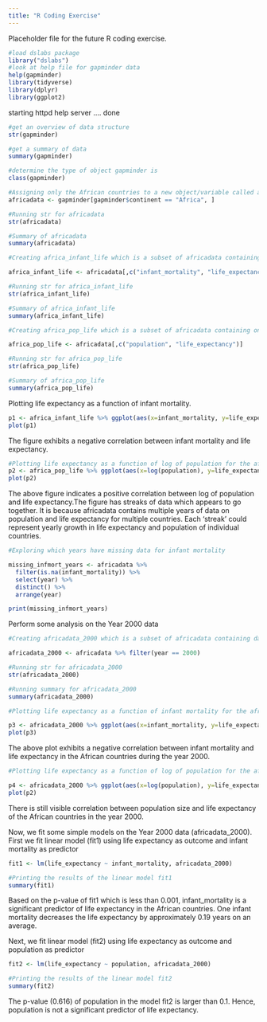 ---
title: "R Coding Exercise"
---

Placeholder file for the future R coding exercise.

```{r}
#load dslabs package
library("dslabs")
#look at help file for gapminder data
help(gapminder)
library(tidyverse)
library(dplyr)
library(ggplot2)

```

starting httpd help server .... done

```{r}
#get an overview of data structure
str(gapminder)

```
```{r}
#get a summary of data
summary(gapminder)

```

```{r}
#determine the type of object gapminder is
class(gapminder)
```


```{r}
#Assigning only the African countries to a new object/variable called africadata
africadata <- gapminder[gapminder$continent == "Africa", ]
```


```{r}
#Running str for africadata
str(africadata)
```

```{r}
#Summary of africadata
summary(africadata)
```
```{r}
#Creating africa_infant_life which is a subset of africadata containing only 'infant_mortality' and 'life_expectancy'

africa_infant_life <- africadata[,c("infant_mortality", "life_expectancy")]
```


```{r}
#Running str for africa_infant_life
str(africa_infant_life)
```
```{r}
#Summary of africa_infant_life
summary(africa_infant_life)
```
```{r}
#Creating africa_pop_life which is a subset of africadata containing only population and life_expectancy

africa_pop_life <- africadata[,c("population", "life_expectancy")]

```

```{r}
#Running str for africa_pop_life
str(africa_pop_life)
```

```{r}
#Summary of africa_pop_life
summary(africa_pop_life)
```


Plotting life expectancy as a function of infant mortality.

```{r}
p1 <- africa_infant_life %>% ggplot(aes(x=infant_mortality, y=life_expectancy)) + geom_point() + geom_smooth(method='lm')
plot(p1)

```
The figure exhibits a negative correlation between infant mortality and life expectancy. 


```{r}
#Plotting life expectancy as a function of log of population for the africa_pop_life
p2 <- africa_pop_life %>% ggplot(aes(x=log(population), y=life_expectancy)) + geom_point() + geom_smooth(method='lm')
plot(p2)

```

The above figure indicates a positive correlation between log of population and life expectancy.The figure has streaks of data which appears to go together. It is because africadata contains multiple years of data on population and life expectancy for multiple countries. Each 'streak' could represent  yearly growth in life expectancy and population of individual countries.      
```{r}
#Exploring which years have missing data for infant mortality

missing_infmort_years <- africadata %>%
  filter(is.na(infant_mortality)) %>%
  select(year) %>%
  distinct() %>%
  arrange(year)

print(missing_infmort_years)


```
Perform some analysis on the Year 2000 data 

```{r}
#Creating africadata_2000 which is a subset of africadata containing data for the year 2000 only. 

africadata_2000 <- africadata %>% filter(year == 2000)
```


```{r}
#Running str for africadata_2000
str(africadata_2000)
```
```{r}
#Running summary for africadata_2000
summary(africadata_2000)
```


```{r}
#Plotting life expectancy as a function of infant mortality for the africadata_2000.

p3 <- africadata_2000 %>% ggplot(aes(x=infant_mortality, y=life_expectancy)) + geom_point() + geom_smooth(method='lm')
plot(p3)

```
The above plot exhibits a negative correlation between infant mortality and life expectancy in  the African countries during the year 2000.


```{r}
#Plotting life expectancy as a function of log of population for the africadata_2000

p4 <- africadata_2000 %>% ggplot(aes(x=log(population), y=life_expectancy)) + geom_point() + geom_smooth(method='lm')
plot(p2)

```
There is still visible correlation between population size and life expectancy of the African countries in the year 2000.

Now, we fit some simple models on the Year 2000 data (africadata_2000).
First we fit linear model (fit1) using life expectancy as outcome and infant mortality as predictor
```{r}
fit1 <- lm(life_expectancy ~ infant_mortality, africadata_2000)  

```

```{r}
#Printing the results of the linear model fit1
summary(fit1)
```
Based on the p-value of fit1 which is less than 0.001, infant_mortality is a significant predictor of life expectancy in the African countries. One infant mortality decreases the life expectancy by approximately 0.19 years on an average.   


Next, we fit linear model (fit2) using life expectancy as outcome and population as predictor
```{r}
fit2 <- lm(life_expectancy ~ population, africadata_2000)  

```

```{r}
#Printing the results of the linear model fit2
summary(fit2)
```

The p-value (0.616) of population in the model fit2 is larger than 0.1. Hence, population is not a significant predictor of life expectancy. 








































































